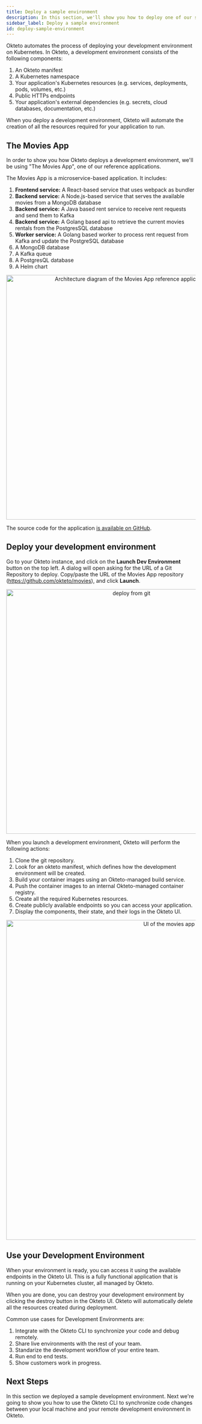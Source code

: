 ```yaml
---
title: Deploy a sample environment
description: In this section, we'll show you how to deploy one of our sample environments
sidebar_label: Deploy a sample environment
id: deploy-sample-environment
---
```



Okteto automates the process of deploying your development environment on Kubernetes. In Okteto, a development environment consists of the following components: 

1. An Okteto manifest
1. A Kubernetes namespace
1. Your application's Kubernetes resources (e.g. services, deployments, pods, volumes, etc.)
1. Public HTTPs endpoints
1. Your application's external dependencies (e.g. secrets, cloud databases, documentation, etc.)

When you deploy a development environment, Okteto will automate the creation of all the resources required for your application to run.

## The Movies App

In order to show you how Okteto deploys a development environment, we'll be using "The Movies App", one of our reference applications. 

The Movies App is a microservice-based application. It includes:
1. **Frontend service:** A React-based service that uses webpack as bundler
1. **Backend service:**  A Node.js-based service that serves the available movies from a MongoDB database
1. **Backend service:** A Java based rent service to receive rent requests and send them to Kafka
1. **Backend service:** A Golang based api to retrieve the current movies rentals from the PostgresSQL database
1. **Worker service:** A Golang based worker to process rent request from Kafka and update the PostgreSQL database
1. A MongoDB database
1. A Kafka queue
1. A PostgresQL database
1. A Helm chart

<p align="center">
  <Image
    src="/docs/getting-started/images/movies-architecture.png"
    alt="Architecture diagram of the Movies App reference application"
    width="650"
  />
</p>

The source code for the application [is available on GitHub](https://github.com/okteto/movies).

## Deploy your development environment

Go to your Okteto instance, and click on the **Launch Dev Environment** button on the top left. A dialog will open asking for the URL of a Git Repository to deploy. Copy/paste the URL of the Movies App repository (https://github.com/okteto/movies), and click **Launch**.

<p align="center">
  <Image src="/docs/cloud/images/deploy-git.png" alt="deploy from git" width="650" />
</p>

When you launch a development environment, Okteto will perform the following actions:
1. Clone the git repository.
1. Look for an okteto manifest, which defines how the development environment will be created. 
1. Build your container images using an Okteto-managed build service.
1. Push the container images to an internal Okteto-managed container registry.
1. Create all the required Kubernetes resources.
1. Create publicly available endpoints so you can access your application.
1. Display the components, their state, and their logs in the Okteto UI.  

<p align="center"><Image src="/docs/cloud/images/ui-movies-git.png" alt="UI of the movies app" width="850" /></p>

## Use your Development Environment

When your environment is ready, you can access it using the available endpoints in the Okteto UI. This is a fully functional application that is running on your Kubernetes cluster, all managed by Okteto.

When you are done, you can destroy your development environment by clicking the destroy button in the Okteto UI. Okteto will automatically delete all the resources created during deployment.

Common use cases for Development Environments are:
1. Integrate with the Okteto CLI to synchronize your code and debug remotely.
1. Share live environments with the rest of your team.
1. Standarize the development workflow of your entire team.
1. Run end to end tests.
1. Show customers work in progress.  


## Next Steps
In this section we deployed a sample development environment. Next we're going to show you how to use the Okteto CLI to synchronize code changes between your local machine and your remote development environment in Okteto.